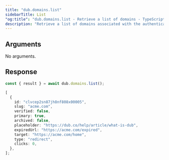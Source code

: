 ```yaml
---
title: "dub.domains.list"
sidebarTitle: List
"og:title": "dub.domains.list - Retrieve a list of domains - TypeScript SDK"
description: "Retrieve a list of domains associated with the authenticated workspace."
---
```



## Arguments

No arguments.

## Response

<DomainResponse />

<RequestExample>

```ts
const { result } = await dub.domains.list();
```

</RequestExample>

<ResponseExample>

```ts
[
  {
    id: "clvcep2sn87jh8nf808x00005",
    slug: "acme.com",
    verified: false,
    primary: true,
    archived: false,
    placeholder: "https://dub.co/help/article/what-is-dub",
    expiredUrl: "https://acme.com/expired",
    target: "https://acme.com/home",
    type: "redirect",
    clicks: 0,
  },
];
```

</ResponseExample>
